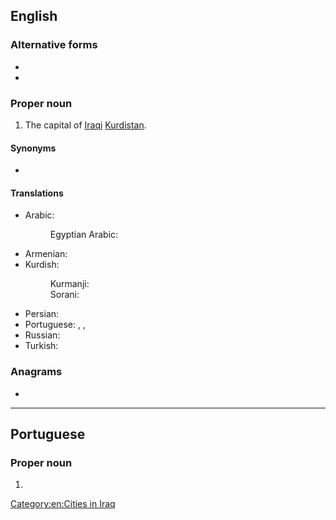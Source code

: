 ==English==
{{wikipedia}}

===Alternative forms===
* {{l|en|Erbil}}
* {{l|en|Irbil}}

===Proper noun===
{{en-proper noun}}

# The capital of [[Iraqi]] [[Kurdistan]].

====Synonyms====
* {{l|en|Arbela}} {{qualifier|historical}}

====Translations====
{{trans-top|city}}
* Arabic: {{t+|ar|أَرْبِيل}}
*: Egyptian Arabic: {{t|arz|اربيل|f|tr=arbīl|sc=Arab}}
* Armenian: {{t|hy|Էրբիլ|sc=Armn}}
* Kurdish:
*: Kurmanji: {{t+|ku|Hewlêr|sc=Latn}}
*: Sorani: {{t+|ku|هه‌ولێر|tr=Hewlêr|sc=ku-Arab}}
{{trans-mid}}
* Persian: {{t|fa|اربیل|tr=Arbil}}
* Portuguese: {{t|pt|Erbil|f}}, {{t|pt|Irbil|f}}, {{t|pt|Arbil|f}}
* Russian: {{t+|ru|Эрби́ль}}
* Turkish: {{t|tr|Erbil}}
{{trans-bottom}}

===Anagrams===
* {{anagrams|en|a=abilr|Baril|Blair|Bliar|Libra|brail|libra}}

[[Category:en:Cities in Iraq]]

----

==Portuguese==

===Proper noun===
{{pt-proper noun|f}}

# {{alternative form of|pt|Erbil}}